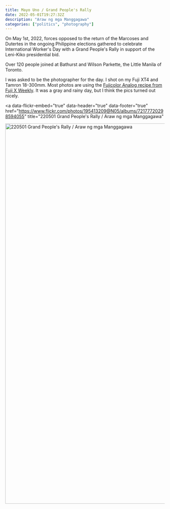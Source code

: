 ```yaml
---
title: Mayo Uno / Grand People's Rally
date: 2022-05-01T19:27:32Z
description: "Araw ng mga Manggagawa"
categories: ["politics", "photography"]
---
```


On May 1st, 2022, forces opposed to the return of the Marcoses and Dutertes in the
ongoing Philippine elections gathered to celebrate International Worker's Day with a
Grand People's Rally in support of the Leni-Kiko presidential bid.

Over 120 people joined at Bathurst and Wilson Parkette, the Little Manila of Toronto.

I was asked to be the photographer for the day. I shot on my Fuji XT4 and Tamron 18-300mm.
Most photos are using the [Fujicolor Analog recipe from Fuji X Weekly](https://fujixweekly.com/2021/11/30/new-patron-early-access-film-simulation-recipe-fujicolor-analog/).
It was a gray and rainy day, but I think the pics turned out nicely.

<FlickrScript />

<a
  data-flickr-embed="true"
  data-header="true"
  data-footer="true"
  href="https://www.flickr.com/photos/195413209@N05/albums/72177720298594055"
  title="220501 Grand People&#x27;s Rally / Araw ng mga Manggagawa"
>
  <img
    src="https://live.staticflickr.com/65535/52045610622_dc29bbbb25_h.jpg"
    width="1600"
    height="1200"
    alt="220501 Grand People&#x27;s Rally / Araw ng mga Manggagawa"
  />
</a>
